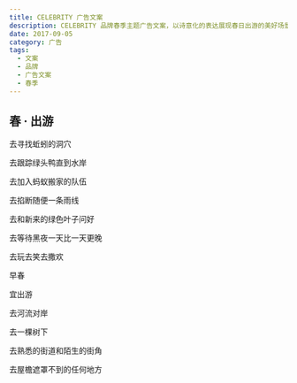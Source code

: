 ```yaml
---
title: CELEBRITY 广告文案
description: CELEBRITY 品牌春季主题广告文案，以诗意化的表达展现春日出游的美好场景
date: 2017-09-05
category: 广告
tags:
  - 文案
  - 品牌
  - 广告文案
  - 春季
---
```


## 春 · 出游

去寻找蚯蚓的洞穴

去跟踪绿头鸭直到水岸

去加入蚂蚁搬家的队伍

去掐断随便一条雨线

去和新来的绿色叶子问好

去等待黑夜一天比一天更晚

去玩去笑去撒欢

早春

宜出游

去河流对岸

去一棵树下

去熟悉的街道和陌生的街角

去屋檐遮罩不到的任何地方
